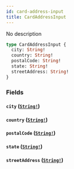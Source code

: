 ```yaml
---
id: card-address-input
title: CardAddressInput
---
```


No description

```graphql
type CardAddressInput {
  city: String!
  country: String!
  postalCode: String!
  state: String!
  streetAddress: String!
}
```

### Fields

#### `city` ([`String!`](/docs/graphql/scalars/string))

#### `country` ([`String!`](/docs/graphql/scalars/string))

#### `postalCode` ([`String!`](/docs/graphql/scalars/string))

#### `state` ([`String!`](/docs/graphql/scalars/string))

#### `streetAddress` ([`String!`](/docs/graphql/scalars/string))
